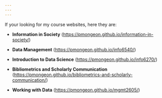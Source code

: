 ```yaml
---
---
---
```


If your looking for my course websites, here they are:

-   **Information in Society** (<https://pmongeon.github.io/information-in-society/>)

-   **Data Management** (<https://pmongeon.github.io/info6540/>)

-   **Introduction to Data Science** (<https://pmongeon.github.io/info6270/>)

-   **Bibliometrics and Scholarly Communication** (<https://pmongeon.github.io/bibliometrics-and-scholarly-communication/>)

-   **Working with Data** (<https://pmongeon.github.io/mgmt2605/>)


